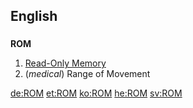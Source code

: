 ==English==
==={{acronym}}===
'''ROM'''
# [[Read-Only Memory]]
# (''medical'') Range of Movement

[[de:ROM]]
[[et:ROM]]
[[ko:ROM]]
[[he:ROM]]
[[sv:ROM]]